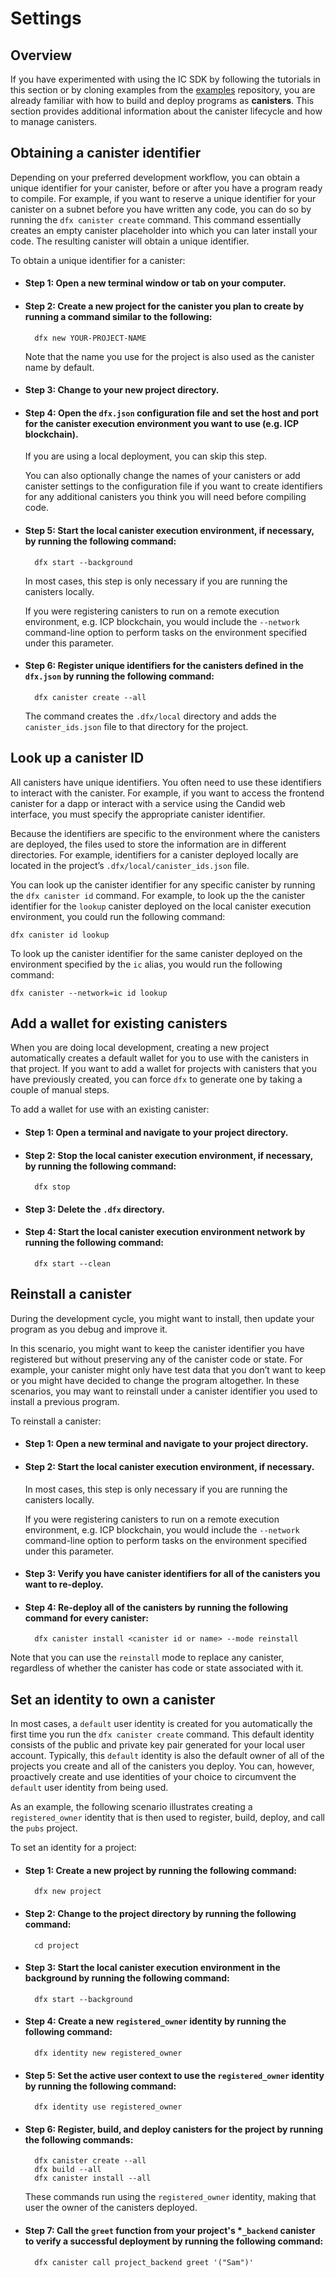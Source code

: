 # Settings

## Overview

If you have experimented with using the IC SDK by following the tutorials in this section or by cloning examples from the [examples](https://github.com/dfinity/examples) repository, you are already familiar with how to build and deploy programs as **canisters**. This section provides additional information about the canister lifecycle and how to manage canisters.

## Obtaining a canister identifier

Depending on your preferred development workflow, you can obtain a unique identifier for your canister, before or after you have a program ready to compile. For example, if you want to reserve a unique identifier for your canister on a subnet before you have written any code, you can do so by running the `dfx canister create` command. This command essentially creates an empty canister placeholder into which you can later install your code. The resulting canister will obtain a unique identifier.

To obtain a unique identifier for a canister:

- #### Step 1:  Open a new terminal window or tab on your computer.

- #### Step 2:  Create a new project for the canister you plan to create by running a command similar to the following:

        dfx new YOUR-PROJECT-NAME

    Note that the name you use for the project is also used as the canister name by default.

- #### Step 3:  Change to your new project directory.

- #### Step 4:  Open the `dfx.json` configuration file and set the host and port for the canister execution environment you want to use (e.g. ICP blockchain).

    If you are using a local deployment, you can skip this step.

    You can also optionally change the names of your canisters or add canister settings to the configuration file if you want to create identifiers for any additional canisters you think you will need before compiling code.

- #### Step 5:  Start the local canister execution environment, if necessary, by running the following command:

        dfx start --background

    In most cases, this step is only necessary if you are running the canisters locally.

    If you were registering canisters to run on a remote execution environment, e.g. ICP blockchain, you would include the `--network` command-line option to perform tasks on the environment specified under this parameter.

- #### Step 6:  Register unique identifiers for the canisters defined in the `dfx.json` by running the following command:

        dfx canister create --all

    The command creates the `.dfx/local` directory and adds the `canister_ids.json` file to that directory for the project.

## Look up a canister ID

All canisters have unique identifiers. You often need to use these identifiers to interact with the canister. For example, if you want to access the frontend canister for a dapp or interact with a service using the Candid web interface, you must specify the appropriate canister identifier.

Because the identifiers are specific to the environment where the canisters are deployed, the files used to store the information are in different directories. For example, identifiers for a canister deployed locally are located in the project’s `.dfx/local/canister_ids.json` file.

You can look up the canister identifier for any specific canister by running the `dfx canister id` command. For example, to look up the the canister identifier for the `lookup` canister deployed on the local canister execution environment, you could run the following command:

    dfx canister id lookup

To look up the canister identifier for the same canister deployed on the environment specified by the `ic` alias, you would run the following command:

    dfx canister --network=ic id lookup

## Add a wallet for existing canisters

When you are doing local development, creating a new project automatically creates a default wallet for you to use with the canisters in that project. If you want to add a wallet for projects with canisters that you have previously created, you can force `dfx` to generate one by taking a couple of manual steps.

To add a wallet for use with an existing canister:

- #### Step 1:  Open a terminal and navigate to your project directory.

- #### Step 2:  Stop the local canister execution environment, if necessary, by running the following command:

        dfx stop

- #### Step 3:  Delete the `.dfx` directory.

- #### Step 4:  Start the local canister execution environment network by running the following command:

        dfx start --clean

## Reinstall a canister

During the development cycle, you might want to install, then update your program as you debug and improve it.

In this scenario, you might want to keep the canister identifier you have registered but without preserving any of the canister code or state. For example, your canister might only have test data that you don’t want to keep or you might have decided to change the program altogether. In these scenarios, you may want to reinstall under a canister identifier you used to install a previous program.

To reinstall a canister:

- #### Step 1:  Open a new terminal and navigate to your project directory.

- #### Step 2:  Start the local canister execution environment, if necessary.

    In most cases, this step is only necessary if you are running the canisters locally.

    If you were registering canisters to run on a remote execution environment, e.g. ICP blockchain, you would include the `--network` command-line option to perform tasks on the environment specified under this parameter.

- #### Step 3:  Verify you have canister identifiers for all of the canisters you want to re-deploy.

- #### Step 4:  Re-deploy all of the canisters by running the following command for every canister:

        dfx canister install <canister id or name> --mode reinstall

Note that you can use the `reinstall` mode to replace any canister, regardless of whether the canister has code or state associated with it.

## Set an identity to own a canister

In most cases, a `default` user identity is created for you automatically the first time you run the `dfx canister create` command. This default identity consists of the public and private key pair generated for your local user account. Typically, this `default` identity is also the default owner of all of the projects you create and all of the canisters you deploy. You can, however, proactively create and use identities of your choice to circumvent the `default` user identity from being used.

As an example, the following scenario illustrates creating a `registered_owner` identity that is then used to register, build, deploy, and call the `pubs` project.

To set an identity for a project:

- #### Step 1:  Create a new project by running the following command:

        dfx new project

- #### Step 2:  Change to the project directory by running the following command:

        cd project

- #### Step 3:  Start the local canister execution environment in the background by running the following command:

        dfx start --background

- #### Step 4:  Create a new `registered_owner` identity by running the following command:

        dfx identity new registered_owner

- #### Step 5:  Set the active user context to use the `registered_owner` identity by running the following command:

        dfx identity use registered_owner

- #### Step 6:  Register, build, and deploy canisters for the project by running the following commands:

        dfx canister create --all
        dfx build --all
        dfx canister install --all

    These commands run using the `registered_owner` identity, making that user the owner of the canisters deployed.

- #### Step 7:  Call the `greet` function from your project's *`_backend` canister to verify a successful deployment by running the following command:

        dfx canister call project_backend greet '("Sam")'

